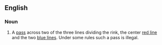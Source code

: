 ==English==
===Noun===
{{en-noun|es}}
#{{context|hockey}} A [[pass]] across two of the three lines dividing the rink, the center [[red line]] and the two [[blue lines]]. Under some rules such a pass is illegal.